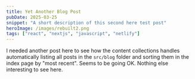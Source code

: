```yaml
---
title: Yet Another Blog Post
pubDate: 2025-03-25
snippet: "A short description of this second here test post"
heroImage: /images/rebuilt2.png
tags: ["react", "nextjs", "javascript", "netlify"]
---
```


I needed another post here to see how the content collections handles 
automatically listing all posts in the `src/blog` folder and sorting them
in the index page by "most recent". Seems to be going OK.
Nothing else interesting to see here. 
